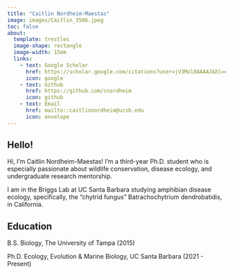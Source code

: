 ```yaml
---
title: "Caitlin Nordheim-Maestas"
image: images/Caitlin_3506.jpeg
toc: false
about:
  template: trestles
  image-shape: rectangle
  image-width: 15em
  links:
    - text: Google Scholar
      href: https://scholar.google.com/citations?user=jV3Mol8AAAAJ&hl=en
      icon: google
    - text: Github
      href: https://github.com/cnordheim
      icon: github
    - text: Email
      href: mailto::caitlinnordheim@ucsb.edu
      icon: envelope
---
```


## Hello! 

Hi, I'm Caitlin Nordheim-Maestas! I'm a third-year Ph.D. student who is especially passionate about wildlife conservation, disease ecology, and undergraduate research mentorship. 

I am in the Briggs Lab at UC Santa Barbara studying amphibian disease ecology, specifically, the "chytrid fungus" Batrachochytrium dendrobatidis, in California.


## Education

B.S. Biology, The University of Tampa (2015)

Ph.D. Ecology, Evolution & Marine Biology, UC Santa Barbara (2021 - Present)